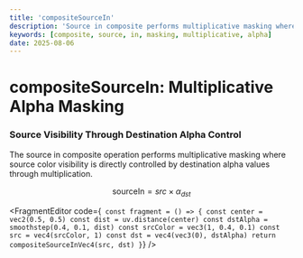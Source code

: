 ```yaml
---
title: 'compositeSourceIn'
description: 'Source in composite performs multiplicative masking where source color visibility is controlled by destination alpha values'
keywords: [composite, source, in, masking, multiplicative, alpha]
date: 2025-08-06
---
```



# compositeSourceIn: Multiplicative Alpha Masking

### Source Visibility Through Destination Alpha Control

The source in composite operation performs multiplicative masking where source color visibility is directly controlled by destination alpha values through multiplication.

$$
\text{sourceIn} = src \times \alpha_{dst}
$$

<FragmentEditor
        code={`
const fragment = () => {
        const center = vec2(0.5, 0.5)
        const dist = uv.distance(center)
        const dstAlpha = smoothstep(0.4, 0.1, dist)
        const srcColor = vec3(1, 0.4, 0.1)
        const src = vec4(srcColor, 1)
        const dst = vec4(vec3(0), dstAlpha)
        return compositeSourceInVec4(src, dst)
}`}
/>
